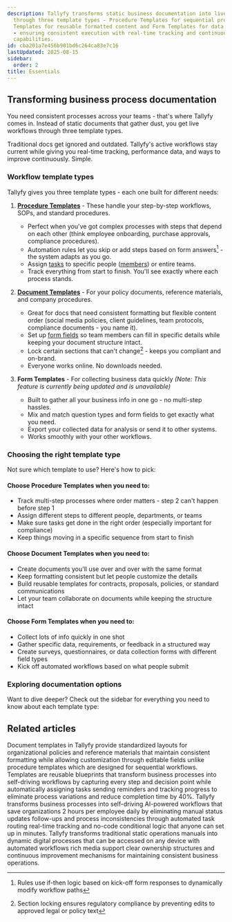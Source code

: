 ```yaml
---
description: Tallyfy transforms static business documentation into live workflows
  through three template types - Procedure Templates for sequential processes Document
  Templates for reusable formatted content and Form Templates for data collection
  - ensuring consistent execution with real-time tracking and continuous improvement
  capabilities.
id: cba201a7e456b901bd6c264ca83e7c16
lastUpdated: 2025-08-15
sidebar:
  order: 2
title: Essentials
---
```


## Transforming business process documentation

You need consistent processes across your teams - that's where Tallyfy comes in. Instead of static documents that gather dust, you get live workflows through three template types.

Traditional docs get ignored and outdated. Tallyfy's active workflows stay current while giving you real-time tracking, performance data, and ways to improve continuously. Simple.

### Workflow template types

Tallyfy gives you three template types - each one built for different needs:

1. **[Procedure Templates](/products/pro/documenting/templates/)** - These handle your step-by-step workflows, SOPs, and standard procedures.
   - Perfect when you've got complex processes with steps that depend on each other (think employee onboarding, purchase approvals, compliance procedures).
   - Automation rules let you skip or add steps based on form answers[^1] - the system adapts as you go.
   - Assign [tasks](/products/pro/tracking-and-tasks/tasks/) to specific people ([members](/products/pro/documenting/members/)) or entire teams.
   - Track everything from start to finish. You'll see exactly where each process stands.

2. **[Document Templates](/products/pro/documenting/documents/)** - For your policy documents, reference materials, and company procedures.
   - Great for docs that need consistent formatting but flexible content order (social media policies, client guidelines, team protocols, compliance documents - you name it).
   - Set up [form fields](/products/pro/tracking-and-tasks/tasks/what-are-form-fields-in-tallyfy/) so team members can fill in specific details while keeping your document structure intact.
   - Lock certain sections that can't change[^2] - keeps you compliant and on-brand.
   - Everyone works online. No downloads needed.

3. **Form Templates** - For collecting business data quickly *(Note: This feature is currently being updated and is unavailable)*
   - Built to gather all your business info in one go - no multi-step hassles.
   - Mix and match question types and form fields to get exactly what you need.
   - Export your collected data for analysis or send it to other systems.
   - Works smoothly with your other workflows.

### Choosing the right template type

Not sure which template to use? Here's how to pick:

#### Choose Procedure Templates when you need to:
  - Track multi-step processes where order matters - step 2 can't happen before step 1
  - Assign different steps to different people, departments, or teams
  - Make sure tasks get done in the right order (especially important for compliance)
  - Keep things moving in a specific sequence from start to finish

#### Choose Document Templates when you need to:
  - Create documents you'll use over and over with the same format
  - Keep formatting consistent but let people customize the details
  - Build reusable templates for contracts, proposals, policies, or standard communications
  - Let your team collaborate on documents while keeping the structure intact

#### Choose Form Templates when you need to:
  - Collect lots of info quickly in one shot
  - Gather specific data, requirements, or feedback in a structured way
  - Create surveys, questionnaires, or data collection forms with different field types
  - Kick off automated workflows based on what people submit

### Exploring documentation options

Want to dive deeper? Check out the sidebar for everything you need to know about each template type:


<PageTree />



[^1]: Rules use if-then logic based on kick-off form responses to dynamically modify workflow paths
[^2]: Section locking ensures regulatory compliance by preventing edits to approved legal or policy text

## Related articles
<CardGrid>
<LinkTitleCard header="<b>Documenting > Documents</b>" href="/products/pro/documenting/documents/" > Document templates in Tallyfy provide standardized layouts for organizational policies and reference materials that maintain consistent formatting while allowing customization through editable fields unlike procedure templates which are designed for sequential workflows. </LinkTitleCard>
<LinkTitleCard header="<b>Documenting > Templates</b>" href="/products/pro/documenting/templates/" > Templates are reusable blueprints that transform business processes into self-driving workflows by capturing every step and decision point while automatically assigning tasks sending reminders and tracking progress to eliminate process variations and reduce completion time by 40%. </LinkTitleCard>
<LinkTitleCard header="<b>Introduction</b>" href="/products/pro/" > Tallyfy transforms business processes into self-driving AI-powered workflows that save organizations 2 hours per employee daily by eliminating manual status updates follow-ups and process inconsistencies through automated task routing real-time tracking and no-code conditional logic that anyone can set up in minutes. </LinkTitleCard>
<LinkTitleCard header="<b>How To > Build an effective operations manual</b>" href="/products/pro/tutorials/how-to/build-effective-operations-manual/" > Tallyfy transforms traditional static operations manuals into dynamic digital processes that can be accessed on any device with automated workflows rich media support clear ownership structures and continuous improvement mechanisms for maintaining consistent business operations. </LinkTitleCard>
</CardGrid>